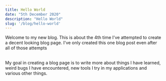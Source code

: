 ```yaml
---
title: Hello World
date: "5th December 2020"
description: "Hello World"
slug: '/blog/hello-world'
---
```


Welcome to my new blog. This is about the 4th time I've attempted to create a decent looking blog page. I've only created this one blog post even after all of those attempts

<br />
My goal in creating a blog page is to write more about things I have learned, weird bugs I have encountered, new tools I try in my applications and various other things.


